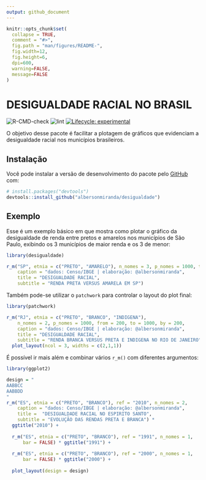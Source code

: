 ```yaml
---
output: github_document
---
```


<!-- README.md is generated from README.Rmd. Please edit that file -->

```r
knitr::opts_chunk$set(
  collapse = TRUE,
  comment = "#>",
  fig.path = "man/figures/README-",
  fig.width=12,
  fig.height=6,
  dpi=600,
  warning=FALSE,
  message=FALSE
)
```

# DESIGUALDADE RACIAL NO BRASIL

<!-- badges: start -->
![R-CMD-check](https://github.com/albersonmiranda/desigualdade/workflows/R-CMD-check/badge.svg?branch=master&event=push) ![lint](https://github.com/albersonmiranda/desigualdade/workflows/lint/badge.svg?branch=master&event=push)
[![Lifecycle: experimental](https://img.shields.io/badge/lifecycle-experimental-orange.svg)](https://www.tidyverse.org/lifecycle/#experimental)
<!-- badges: end -->

O objetivo desse pacote é facilitar a plotagem de gráficos que evidenciam a desigualdade racial nos municípios brasileiros.

## Instalação

Você pode instalar a versão de desenvolvimento do pacote pelo [GitHub](https://github.com/) com:

``` r
# install.packages("devtools")
devtools::install_github("albersonmiranda/desigualdade")
```
## Exemplo

Esse é um exemplo básico em que mostra como plotar o gráfico da desigualdade de renda entre pretos e amarelos nos municípios de São Paulo, exibindo os 3 municípios de maior renda e os 3 de menor:

```r
library(desigualdade)

r_m("SP", etnia = c("PRETO", "AMARELO"), n_nomes = 3, p_nomes = 1000, to = 2000,
    caption = "dados: Censo/IBGE | elaboração: @albersonmiranda",
    title = "DESIGUALDADE RACIAL",
    subtitle = "RENDA PRETA VERSUS AMARELA EM SP")
```

Também pode-se utilizar o `patchwork` para controlar o layout do plot final:

```r
library(patchwork)

r_m("RJ", etnia = c("PRETO", "BRANCO", "INDIGENA"),
    n_nomes = 2, p_nomes = 1000, from = 200, to = 1000, by = 200,
    caption = "dados: Censo/IBGE | elaboração: @albersonmiranda",
    title = "DESIGUALDADE RACIAL",
    subtitle = "RENDA BRANCA VERSUS PRETA E INDIGENA NO RIO DE JANEIRO") +
  plot_layout(ncol = 3, widths = c(2,1,1))
```

É possível ir mais além e combinar vários `r_m()` com diferentes argumentos:

```r

library(ggplot2)

design = "
AABBCC
AABBDD
"
r_m("ES", etnia = c("PRETO", "BRANCO"), ref = "2010", n_nomes = 2,
    caption = "dados: Censo/IBGE | elaboração: @albersonmiranda",
    title =  "DESIGUALDADE RACIAL NO ESPIRITO SANTO",
    subtitle = "EVOLUÇÃO DAS RENDAS PRETA E BRANCA") *
  ggtitle("2010") +
  
  r_m("ES", etnia = c("PRETO", "BRANCO"), ref = "1991", n_nomes = 1,
      bar = FALSE) * ggtitle("1991") +
  
  r_m("ES", etnia = c("PRETO", "BRANCO"), ref = "2000", n_nomes = 1,
      bar = FALSE) * ggtitle("2000") +
  
  plot_layout(design = design)
```
